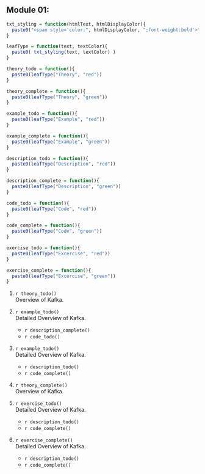 
## Module 01: {-}


```r
txt_styling = function(htmlText, htmlDisplayColor){
  paste0("<span style='color:", htmlDisplayColor, ";font-weight:bold'>", htmlText, "</span>")
}
```

```r
leafType = function(text, textColor){
  paste0( txt_styling(text, textColor) )
}
```

```r
theory_todo = function(){
  paste0(leafType("Theory", "red"))
}
```

```r
theory_complete = function(){
  paste0(leafType("Theory", "green"))
}
```

```r
example_todo = function(){
  paste0(leafType("Example", "red"))
}
```

```r
example_complete = function(){
  paste0(leafType("Example", "green"))
}
```

```r
description_todo = function(){
  paste0(leafType("Description", "red"))
}
```

```r
description_complete = function(){
  paste0(leafType("Description", "green"))
}
```

```r
code_todo = function(){
  paste0(leafType("Code", "red"))
}
```

```r
code_complete = function(){
  paste0(leafType("Code", "green"))
}
```

```r
exercise_todo = function(){
  paste0(leafType("Excercise", "red"))
}
```

```r
exercise_complete = function(){
  paste0(leafType("Excercise", "green"))
}
```

1. `r theory_todo()`   
Overview of Kafka.


1. `r example_todo()`   
Detailed Overview of Kafka.
    - `r description_complete()`
    - `r code_todo()`



1. `r example_todo()`   
Detailed Overview of Kafka.
    - `r description_todo()`
    - `r code_complete()`

1. `r theory_complete()`   
Overview of Kafka.

1. `r exercise_todo()`   
Detailed Overview of Kafka.
    - `r description_todo()`
    - `r code_complete()`
    
1. `r exercise_complete()`   
Detailed Overview of Kafka.
    - `r description_todo()`
    - `r code_complete()`    



